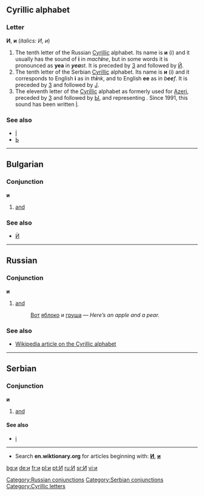 ==Cyrillic alphabet==
===Letter===
'''И''', '''и''' (''italics: И, и'')

#The tenth letter of the Russian [[Cyrillic]] alphabet. Its name is '''и''' (i) and it usually has the sound of '''i''' in ''mach'''i'''ne'', but in some words it is pronounced as '''yea''' in '''''yea'''st''. It is preceded by [[з|З]] and followed by [[й|Й]].
#The tenth letter of the Serbian [[Cyrillic]] alphabet. Its name is '''и''' (i) and it corresponds to English '''i''' as in ''th'''i'''nk'', and to English '''ee''' as in ''b'''ee'''f''. It is preceded by [[з|З]] and followed by [[ј|Ј]].
#The eleventh letter of the [[Cyrillic]] alphabet as formerly used for [[Azeri]], preceded by [[з|З]] and followed by [[ы|Ы]], and representing {{IPAchar|/ɪ/}}. Since 1991, this sound has been written [[İ]].

===See also===
*[[İ]]
*[[ь|Ь]]


----
==Bulgarian==
===Conjunction===
'''и'''

#[[and]]

===See also===
*[[Ѝ]]

----

==Russian==
[[Category:Russian conjunctions]]
===Conjunction===
'''и'''
# [[and]]
#:[[Вот]] [[яблоко]] и [[груша]] — ''Here’s an apple and a pear.''

===See also===
*[[w:Cyrillic alphabet|Wikipedia article on the Cyrillic alphabet]]


----
==Serbian==
===Conjunction===
'''и'''
#[[and]]

====See also====
*[[i]]
[[Category:Serbian conjunctions]]

----

*Search '''en.wiktionary.org''' for articles beginning with: '''[http://wiktionary.org/w/wiki.phtml?title=Special:Allpages&from=И И]''', '''[http://wiktionary.org/w/wiki.phtml?title=Special:Allpages&from=и и]'''

[[Category:Cyrillic letters]]

[[bg:и]]
[[de:и]]
[[fr:и]]
[[pl:и]]
[[pt:И]]
[[ru:И]]
[[sr:И]]
[[vi:и]]